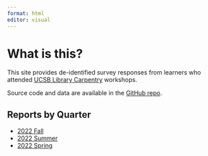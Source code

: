 ```yaml
---
format: html
editor: visual
---
```


# What is this?

This site provides de-identified survey responses from learners who attended [UCSB Library Carpentry](https://ucsbcarpentry.github.io/) workshops.

Source code and data are available in the [GitHub repo](https://github.com/UCSBCarpentry/wkshp-survey-analysis).

## Reports by Quarter

-   [2022 Fall](2022-fall.html)
-   [2022 Summer](2022-summer.html)
-   [2022 Spring](2022-spring.html)
